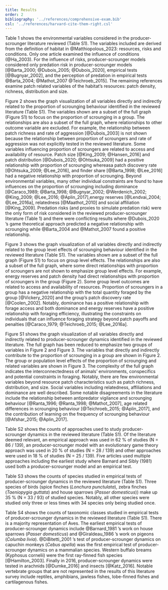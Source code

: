 ```yaml
---
title: Results
order: 2
bibliography: '../references/comprehensive-exam.bib'
csl: '../references/harvard-cite-them-right.csl'
---
```


Table 1 shows the environmental variables considered in the producer-scrounger literature reviewed (Table S1). The variables included are derived from the definition of habitat in @Matthiopolous_2023: resources, risks and conditions. Only one article examined the influence of conditions (@Ha_2003). For the influence of risks, producer-scrounger models considered only predation risk in producer-scrounger models [@Barta_2000; @Dubois_2005; @Dubois_2020], empirical tests [@Bugnyar_2002], and the perception of predation in empirical tests @Barta_2004; @Mathot_2007 @Teichroeb_2015]. The remaining references examine patch related variables of the habitat's resources: patch density, richness, distribution and size. 

<!-- 
also note that three way interactions, for example, 
Where patches are dense, scrounging is disfavored because of the time invested in contests (Dubois_2005)

are not included in the graph visualizations
-->


Figure 2 shows the graph visualization of all variables directly and indirectly related to the proportion of scrounging behaviour identified in the reviewed literature (Table S1). The variables shown are a subset of the full graph (Figure S1) to focus on the proportion of scrounging in a group. The relationships are also a subset of the full graph, where relationships to other outcome variable are excluded. For example, the relationship between patch richness and rate of aggression [@Dubois_2003] is not shown because the relationship between proportion of scroungers and rate of aggression was not explicitly tested in the reviewed literature. Some variables influencing proportion of scroungers are related to access and availability of resource. Patch size [@King_2009; @Hansen_2016] and patch distribution [@Dubois_2020; @Ohtsuka_2009] had a positive relationship with proportion of scrounging whereasa patch discovery rate [@Ohtsuka_2009; @Lee_2016], and finder share [@Barta_1998; @Lee_2016] had a negative relationship with proportion of scrounging. Beyond environmental variables, many other individual constraints are found to have influences on the proportion of scrounging including dominance [@Caraco_1989; @Barta_1998; @Bugnyar_2002; @Werdenich_2002; @King_2009; @Lee_2016; @Aplin_2017],energy reserves [@Lendvai_2004; @Lee_2016a], relatedness [@Maathot_2010] and social affiliation [@King_2009]. Predation risks (and proxies to simulate predation risk) were the only form of risk considered in the reviewed producer-scrounger literature (Table 1) and there were conflicting results where @Dubois_2020 's game theoretical approach predicted a negative relationship with scrounging while @Barta_2004 and @Mathot_2007 found a positive relationship. 


Figure 3 shows the graph visualization of all variables directly and indirectly related to the group level effects of scrounging behaviour identified in the reviewed literature (Table S1). The variables shown are a subset of the full graph (Figure S1) to focus on group level effects. The relationships are also a subset of the full graph, where some direct relationships with proportion of scroungers are not shown to emphasize group level effects. For example, energy reserves and patch density had direct relationships with proportion of scroungers in the group (Figure 2). Some group level outcomes are related to access and availability of resources. Proportion of scroungers in a group has a negative relationship with the total quantity foraged by the group [@Vickery_2020] and the group's patch discovery rate [@Coolen_2002]. Notably, dominance has a positive relationship with forage access and both dominance and energy reserves have a positive relationship with foraging efficiency, illustrating the constraints on individuals that can influence foraging strategy beyond patch payoffs and penalties [@Caraco_1979; @Teichroeb_2015; @Lee_2016a].



Figure S1 shows the graph visualization of all variables directly and indirectly related to producer-scrounger dynamics identified in the reviewed literature. The full graph has been reduced to emphasize two groups of variables in Figure 2 and Figure 3. The variables that directly and indirectly contribute to the proportion of scrounging in a group are shown in Figure 2. The group or population level effects of the proportion of scrounging and related variables are shown in Figure 3. The complexity of the full graph indicates the interconnectedness of animals' environments, conspecifics and potential constraints in foraging. Notably, there are few environmental variables beyond resource patch characteristics such as  patch richness, distribution, and size. Social variables including relatedness, affiliations and dominance are well described. Some notable disagreements in the literature include the relationship between antipredator vigilance and scrounging behaviour [@Ranta_1996; @Ranta_1998; @Mathot_2007], age related differences in scrounging behaviour [@Teichroeb_2015; @Aplin_2017], and the contribution of learning on the frequency of scrounging behaviour [@Afshar_2015; @Aplin_2017]. 


Table S2 shows the counts of approaches used to study producer-scrounger dynamics in the reviewed literature (Table S1). Of the literature deemed relevant, an empirical approach was used in 62 % of studies (N = 86 / 139), an producer-scrounger model with an evolutionary game theory approach was used in 20 % of studies (N = 28 / 139) and other approaches were used in 18 % of studies (N = 25 / 139). Five articles used multiple approaches including the earliest study where Barnard and Sibly (1981) used both a producer-scrounger model and an empirical test. 

Table S3 shows the counts of species studied in empirical tests of producer-scrounger dynamics in the reviewed literature (Table S1). Three species of birds (spice finches (*Lonchura punctulata*), zebra finches (*Taeniopygia guttata*) and house sparrows (*Passer domesticus*)) make up 35 % (N = 33 / 93) of studied species. Notably, all other species were studied only three or less times with 34 species only being studied once. 

Table S4 shows the counts of taxonomic classes studied in empirical tests of producer-scrounger dynamics in the reviewed literature (Table S1). There is a majority representation of Aves. The earliest empirical tests of producer-scrounger dynamics include @Barnard_1981 's work on house sparrows (*Passer domesticus*) and @Giraldeau_1986 's work on pigeons (*Columba livia*). @DiBitetti_2001 's test of producer-scrounger dynamics on capuchin monkeys (*Cebus apella*) was the first empirical test of producer-scrounger dynamics on a mammalian species. Western buffalo breams (Kyphosus cornelii) were the first ray-finned fish species [@Hamilton_2003]. Finally in 2016, producer-scrounger dynamics were tested in arachnids [@Dumke_2016] and insects [@Katz_2016]. Notable vertebrate groups that are not represented in the results of this literature survey include reptiles, amphibians, jawless fishes, lobe-finned fishes and cartilagenous fishes. 

